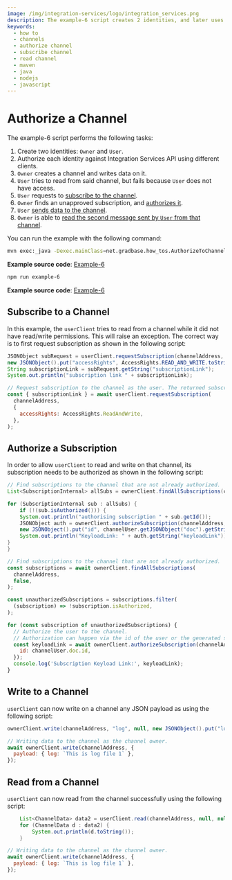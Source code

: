 ```yaml
---
image: /img/integration-services/logo/integration_services.png
description: The example-6 script creates 2 identities, and later uses them to demonstrate how to authorize channel subscriptions, subscribe to a channel and read from channels.
keywords:
  - how to
  - channels
  - authorize channel
  - subscribe channel
  - read channel
  - maven
  - java
  - nodejs
  - javascript
---
```



# Authorize a Channel

The example-6 script performs the following tasks:

1. Create two identities: `Owner` and `User`.
2. Authorize each identity against Integration Services API using different clients.
3. `Owner` creates a channel and writes data on it.
4. `User` tries to read from said channel, but fails because `User` does not have access.
5. `User` requests to [subscribe to the channel](#subscribe-to-channel).
6. `Owner` finds an unapproved subscription, and [authorizes it](#authorize-subscription).
7. `User` [sends data to the channel](#write-to-a-channel).
8. `Owner` is able to [read the second message sent by `User` from that channel](#read-from-a-channel).

You can run the example with the following command:

<Tabs groupId="language" queryString>
<TabItem value="java" label="Java">

```bash
mvn exec:_java -Dexec.mainClass=net.gradbase.how_tos.AuthorizeToChannel
```

**Example source code**: [Example-6](https://github.com/albydeca/iota-is-sdk/blob/main/examples/src/main/java/net/gradbase/examples/AuthorizeToChannel.java)

</TabItem>
<TabItem value="typescript-node" label="Typescript (Node.js)">

```bash
npm run example-6
```

**Example source code**: [Example-6](https://github.com/iotaledger/integration-services/blob/master/clients/client-sdk/examples/6-AuthorizeToChannel.ts)

</TabItem>
</Tabs>

## Subscribe to a Channel

In this example, the `userClient` tries to read from a channel while it did not have read/write permissions. This will raise an exception. The correct way is to first request subscription as shown in the following script:

<Tabs groupId="language" queryString>
<TabItem value="java" label="Java">

```java
JSONObject subRequest = userClient.requestSubscription(channelAddress,
new JSONObject().put("accessRights", AccessRights.READ_AND_WRITE.toString()));
String subscriptionLink = subRequest.getString("subscriptionLink");
System.out.println("subscription link " + subscriptionLink);
```

</TabItem>
<TabItem value="typescript-node" label="Typescript (Node.js)">

```js
// Request subscription to the channel as the user. The returned subscriptionLink can be used to authorize the user to the channel.
const { subscriptionLink } = await userClient.requestSubscription(
  channelAddress,
  {
    accessRights: AccessRights.ReadAndWrite,
  },
);
```

</TabItem>
</Tabs>

## Authorize a Subscription

In order to allow `userClient` to read and write on that channel, its subscription needs to be authorized as shown in the following script:

<Tabs groupId="language" queryString>
<TabItem value="java" label="Java">

```java
// Find subscriptions to the channel that are not already authorized.
List<SubscriptionInternal> allSubs = ownerClient.findAllSubscriptions(channelAddress, false);

for (SubscriptionInternal sub : allSubs) {
    if (!(sub.isAuthorized())) {
    System.out.println("authorising subscription " + sub.getId());
    JSONObject auth = ownerClient.authorizeSubscription(channelAddress,
    new JSONObject().put("id", channelUser.getJSONObject("doc").getString("id")));
    System.out.println("KeyloadLink: " + auth.getString("keyloadLink"));
}
}
```

</TabItem>
<TabItem value="typescript-node" label="Typescript (Node.js)">

```js
// Find subscriptions to the channel that are not already authorized.
const subscriptions = await ownerClient.findAllSubscriptions(
  channelAddress,
  false,
);

const unauthorizedSubscriptions = subscriptions.filter(
  (subscription) => !subscription.isAuthorized,
);

for (const subscription of unauthorizedSubscriptions) {
  // Authorize the user to the channel.
  // Authorization can happen via the id of the user or the generated subscription link.
  const keyloadLink = await ownerClient.authorizeSubscription(channelAddress, {
    id: channelUser.doc.id,
  });
  console.log('Subscription Keyload Link:', keyloadLink);
}
```

</TabItem>
</Tabs>

## Write to a Channel

`userClient` can now write on a channel any JSON payload as using the following script:

<Tabs groupId="language" queryString>
<TabItem value="java" label="Java">

```java
ownerClient.write(channelAddress, "log", null, new JSONObject().put("log", "This is log number 1"));
```

</TabItem>
<TabItem value="typescript-node" label="Typescript (Node.js)">

```js
// Writing data to the channel as the channel owner.
await ownerClient.write(channelAddress, {
  payload: { log: `This is log file 1` },
});
```

</TabItem>
</Tabs>

## Read from a Channel

`userClient` can now read from the channel successfully using the following script:

<Tabs groupId="language" queryString>
<TabItem value="java" label="Java">

```java
    List<ChannelData> data2 = userClient.read(channelAddress, null, null, null, null, null);
    for (ChannelData d : data2) {
        System.out.println(d.toString());
    }
```

</TabItem>
    <TabItem value="typescript-node" label="Typescript (Node.js)">

```js
// Writing data to the channel as the channel owner.
await ownerClient.write(channelAddress, {
  payload: { log: `This is log file 1` },
});
```

</TabItem>
</Tabs>
